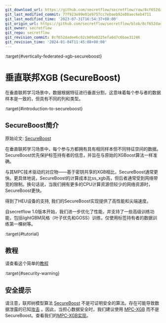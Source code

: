 ```yaml
---
git_download_url: https://github.com/secretflow/secretflow/raw/8cf652dadee6c02cb09a0225efa6d7c6bae31246/docs/user_guide/federated_learning/vertical_federated_learning/tree.md
git_last_modified_commit: 77f923e99e01e9757cc7ebaeb92e80aec6eb4711
git_last_modified_time: '2023-07-31T16:54:37+08:00'
git_origin_url: https://github.com/secretflow/secretflow/blob/8cf652dadee6c02cb09a0225efa6d7c6bae31246/docs/user_guide/federated_learning/vertical_federated_learning/tree.md
git_owner: secretflow
git_repo: secretflow
git_revision_commit: 8cf652dadee6c02cb09a0225efa6d7c6bae31246
git_revision_time: '2024-01-04T11:45:08+08:00'
---
```


:target{#vertically-federated-xgb-secureboost}

# 垂直联邦XGB (SecureBoost)

在垂直联邦学习场景中，数据根据特征进行垂直分割，这意味着每个参与者的数据样本是一致的，但具有不同的列和类型。

:target{#introduction-to-secureboost}

## SecureBoost简介

原始论文: [SecureBoost](https://arxiv.org/abs/1901.08755)

在垂直联邦学习场景中，每个参与方都拥有具有相同样本但不同特征空间的数据。SecureBoost优先保护标签持有者的信息，并旨在与原始的XGBoost算法一样准确。

与其MPC技术驱动的对应物——基于密钥共享的XGB相比，SecureBoost通常更快。更具体地说，SecureBoost的计算成本比ss\_xgb高，但后者通常受到网络带宽的限制。换句话说，当我们拥有更多的CPU计算资源但较少的网络资源时，SecureBoost更快。

得到了HEU设备的支持, 我们的SecureBoost实现提供了高性能和尖端速度。

自secretflow 1.0版本开始，我们进一步优化了性能，并支持了一些高级训练功能，包括lightGBM风格（叶子优先和GOSS）训练，仅使用标签持有者的数据训练第一棵树等。

:target{#tutorial}

## 教程

请查看这个简单的[教程](../../../tutorial/SecureBoost.mdx)

:target{#security-warning}

## 安全提示

请注意，联邦树模型算法 [SecureBoost](https://arxiv.org/abs/1901.08755) 不是可证明安全的算法。存在可能导致数据泄露的已知[攻击](https://arxiv.org/pdf/2011.09290.pdf) 。因此，当担心数据安全时，我们建议使用 [MPC-XGB](https://arxiv.org/abs/2005.08479) 而不是 SecureBoost。查看我们的[MPC-XGB实现](../../mpc_ml/decision_tree.mdx)。
